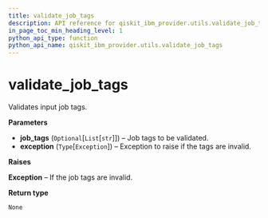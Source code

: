 ```yaml
---
title: validate_job_tags
description: API reference for qiskit_ibm_provider.utils.validate_job_tags
in_page_toc_min_heading_level: 1
python_api_type: function
python_api_name: qiskit_ibm_provider.utils.validate_job_tags
---
```


<span id="validate-job-tags" />

# validate\_job\_tags

<Function id="qiskit_ibm_provider.utils.validate_job_tags" isDedicatedPage={true} github="https://github.com/qiskit/qiskit-ibm-provider/tree/stable/0.9/qiskit_ibm_provider/utils/utils.py" signature="validate_job_tags(job_tags, exception)">
  Validates input job tags.

  **Parameters**

  *   **job\_tags** (`Optional`\[`List`\[`str`]]) – Job tags to be validated.
  *   **exception** (`Type`\[`Exception`]) – Exception to raise if the tags are invalid.

  **Raises**

  **Exception** – If the job tags are invalid.

  **Return type**

  `None`
</Function>

